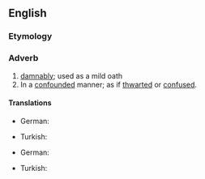 ==English==

===Etymology===
{{suffix|confounded|ly|lang=en}}

===Adverb===
{{en-adv}}

# [[damnably]]; used as a mild oath
# In a [[confounded]] manner; as if [[thwarted]] or [[confused]].

====Translations====
{{trans-top|damnably}}
* German: {{t+|de|verflixt}} {{qualifier|colloquial}}
{{trans-mid}}
* Turkish: {{t+|tr|lanetli}}
{{trans-bottom}}

{{trans-top|in a confounded manner}}
* German: {{t|de|umhangen}}
{{trans-mid}}
* Turkish: {{t+|tr|karmakarışık}} {{l|tr|bir}} {{l|tr|şekilde}}
{{trans-bottom}}